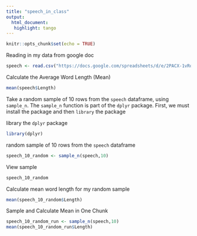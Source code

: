 ```yaml
---
title: "speech_in_class"
output: 
  html_document:
   highlight: tango
---
```


```r
knitr::opts_chunk$set(echo = TRUE)
```


Reading in my data from google doc
```r
speech <- read.csv("https://docs.google.com/spreadsheets/d/e/2PACX-1vRq8oZv7Hry8oUk6ApjnXU6aCYa1vbCLwQsiaHu6uSK5w9Z4NmffV_EUdt_xGepnFzdFKBzg3Cqirej/pub?gid=0&single=true&output=csv")
```

Calculate the Average Word Length (Mean)
```r
mean(speech$Length)
```

Take a random sample of 10 rows from the `speech` dataframe, using `sample_n`.  The `sample_n` function is part of the `dplyr` package. First, we must install the package and then `library` the package

library the `dplyr` package
```r
library(dplyr)
```

random sample of 10 rows from the `speech` dataframe
```r
speech_10_random <- sample_n(speech,10)
```

View sample
```r
speech_10_random
```

Calculate mean word length for my random sample
```r
mean(speech_10_random$Length)
```

Sample and Calculate Mean in One Chunk
```r
speech_10_random_run <- sample_n(speech,10)
mean(speech_10_random_run$Length)
```















